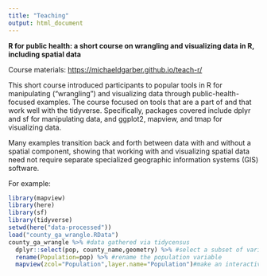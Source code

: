 ```yaml
---
title: "Teaching"
output: html_document
---
```


**R for public health: a short course on wrangling and visualizing data in R, including spatial data**

Course materials: <https://michaeldgarber.github.io/teach-r/>

This short course introduced participants to popular tools in R for manipulating ("wrangling") and visualizing data through public-health-focused examples. The course focused on tools that are a part of and that work well with the tidyverse. Specifically, packages covered include dplyr and sf for manipulating data, and ggplot2, mapview, and tmap for visualizing data.

Many examples transition back and forth between data with and without a spatial component, showing that working with and visualizing spatial data need not require separate specialized geographic information systems (GIS) software.

For example:

```r
library(mapview)
library(here)
library(sf)
library(tidyverse)
setwd(here("data-processed"))
load("county_ga_wrangle.RData")
county_ga_wrangle %>% #data gathered via tidycensus
  dplyr::select(pop, county_name,geometry) %>% #select a subset of variables
  rename(Population=pop) %>% #rename the population variable
  mapview(zcol="Population",layer.name="Population")#make an interactive map
```
